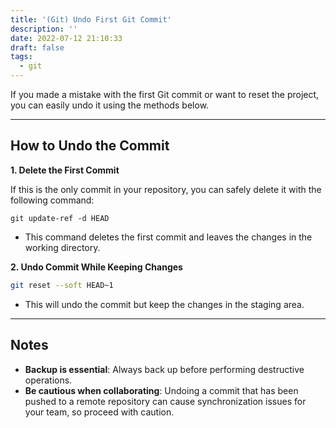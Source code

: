 ```yaml
---
title: '(Git) Undo First Git Commit'
description: ''
date: 2022-07-12 21:10:33
draft: false
tags:
  - git
---
```


If you made a mistake with the first Git commit or want to reset the project, you can easily undo it using the methods below.

---

## How to Undo the Commit

**1. Delete the First Commit**

If this is the only commit in your repository, you can safely delete it with the following command:

```shell
git update-ref -d HEAD
```

- This command deletes the first commit and leaves the changes in the working directory.

**2. Undo Commit While Keeping Changes**

```bash
git reset --soft HEAD~1
```

- This will undo the commit but keep the changes in the staging area.

---

## Notes

- **Backup is essential**: Always back up before performing destructive operations.
- **Be cautious when collaborating**: Undoing a commit that has been pushed to a remote repository can cause synchronization issues for your team, so proceed with caution.
